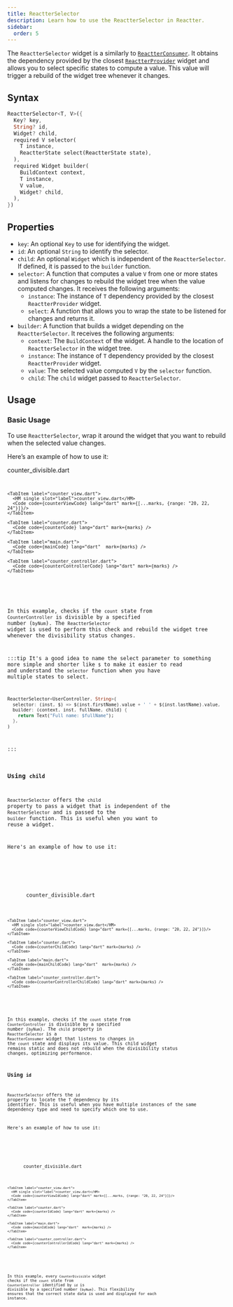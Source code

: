 ```yaml
---
title: ReactterSelector
description: Learn how to use the ReactterSelector in Reactter.
sidebar:
  order: 5
---
```






The <HT>`ReactterSelector`</HT> widget is a similarly to <HT>[`ReactterConsumer`](/reactter/widgets/reactter_consumer)</HT>.
It obtains the dependency provided by the closest <HT>[`ReactterProvider`](/reactter/widgets/reactter_provider)</HT> widget and allows you to select specific states to compute a value.
This value will trigger a rebuild of the widget tree whenever it changes.

## Syntax

```dart showLineNumbers=false
ReactterSelector<T, V>({
  Key? key,
  String? id,
  Widget? child,
  required V selector(
    T instance,
    ReactterState select(ReactterState state),
  ),
  required Widget builder(
    BuildContext context,
    T instance,
    V value,
    Widget? child,
  ),
})
```

## Properties

- `key`: An optional <HT>`Key`</HT> to use for identifying the widget.
- `id`: An optional <HT>`String`</HT> to identify the selector.
- `child`: An optional <HT>`Widget`</HT> which is independent of the <HT>`ReactterSelector`</HT>.
  If defined, it is passed to the <HM>`builder`</HM> function.
- <HM>`selector`</HM>: A function that computes a value <HT>`V`</HT> from one or more states and listens for changes to rebuild the widget tree when the value computed changes.
  It receives the following arguments:
  - `instance`: The instance of <HT>`T`</HT> dependency provided by the closest <HT>`ReactterProvider`</HT> widget.
  - `select`: A function that allows you to wrap the state to be listened for changes and returns it.
- <HM>`builder`</HM>: A function that builds a widget depending on the <HT>`ReactterSelector`</HT>.
It receives the following arguments:
  - `context`: The <HT>`BuildContext`</HT> of the widget. A handle to the location of <HT>`ReactterSelector`</HT> in the widget tree.
  - `instance`: The instance of <HT>`T`</HT> dependency provided by the closest <HT>`ReactterProvider`</HT> widget.
  - `value`: The selected value computed <HT>`V`</HT> by the <HM>`selector`</HM> function.
  - `child`: The `child` widget passed to <HT>`ReactterSelector`</HT>.

## Usage

### Basic Usage

To use <HT>`ReactterSelector`</HT>, wrap it around the widget that you want to rebuild when the selected value changes.

Here’s an example of how to use it:

<CodeTabs>
  <ZappButton path="examples/reactter_selector"/>

  <Tabs>
    <TabItem label="counter_divisible.dart">
      <HM single slot="label">counter_divisible.dart</HM>
      <Code code={counterDivisibleCode} lang="dart" mark={[...marks, {range: "15-26"}]}/>
    </TabItem>

    <TabItem label="counter_view.dart">
      <HM single slot="label">counter_view.dart</HM>
      <Code code={counterViewCode} lang="dart" mark={[...marks, {range: "20, 22, 24"}]}/>
    </TabItem>

    <TabItem label="counter.dart">
      <Code code={counterCode} lang="dart" mark={marks} />
    </TabItem>

    <TabItem label="main.dart">
      <Code code={mainCode} lang="dart"  mark={marks} />
    </TabItem>

    <TabItem label="counter_controller.dart">
      <Code code={counterControllerCode} lang="dart" mark={marks} />
    </TabItem>
  </Tabs>
</CodeTabs>

In this example, checks if the `count` state from <HT>`CounterController`</HT> is divisible by a specified number (`byNum`).
The <HT>`ReactterSelector`</HT> widget is used to perform this check and rebuild the widget tree whenever the divisibility status changes.

:::tip
It's a good idea to name the select parameter to something more simple and shorter like `$` to make it easier to read and understand the <HM>`selector`</HM> function when you have multiple states to select.

```dart showLineNumbers=false {2}
ReactterSelector<UserController, String>(
  selector: (inst, $) => $(inst.firstName).value + ' ' + $(inst.lastName).value,
  builder: (context, inst, fullName, child) {
    return Text("Full name: $fullName");
  },
)
```
:::

### Using `child`

<HT>`ReactterSelector`</HT> offers the `child` property to pass a widget that is independent of the <HT>`ReactterSelector`</HT> and is passed to the <HM>`builder`</HM> function.
This is useful when you want to reuse a widget.

Here's an example of how to use it:

<CodeTabs>
  <ZappButton path="examples/reactter_selector_child"/>

  <Tabs>
    <TabItem label="counter_divisible.dart">
      <HM single slot="label">counter_divisible.dart</HM>
      <Code code={counterDivisibleChildCode} lang="dart" mark={[...marks, {range: "15-42"}, {range: "21, 33", label: "👉"}]}/>
    </TabItem>

    <TabItem label="counter_view.dart">
      <HM single slot="label">counter_view.dart</HM>
      <Code code={counterViewChildCode} lang="dart" mark={[...marks, {range: "20, 22, 24"}]}/>
    </TabItem>

    <TabItem label="counter.dart">
      <Code code={counterChildCode} lang="dart" mark={marks} />
    </TabItem>

    <TabItem label="main.dart">
      <Code code={mainChildCode} lang="dart"  mark={marks} />
    </TabItem>

    <TabItem label="counter_controller.dart">
      <Code code={counterControllerChildCode} lang="dart" mark={marks} />
    </TabItem>
  </Tabs>
</CodeTabs>

In this example, checks if the `count` state from <HT>`CounterController`</HT> is divisible by a specified number (`byNum`).
The `child` property in <HT>`ReactterSelector`</HT> is a <HT>`ReactterConsumer`</HT> widget that listens to changes in the `count` state and displays its value.
This child widget remains static and does not rebuild when the divisibility status changes, optimizing performance.

### Using `id`

<HT>`ReactterSelector`</HT> offers the `id` property to locate the <HT>`T`</HT> dependency by its identifier.
This is useful when you have multiple instances of the same dependency type and need to specify which one to use.

Here's an example of how to use it:

<CodeTabs>
  <ZappButton path="examples/reactter_selector_id"/>

  <Tabs>
    <TabItem label="counter_divisible.dart">
      <HM single slot="label">counter_divisible.dart</HM>
      <Code code={counterDivisibleIdCode} lang="dart" mark={[...marks, {range: "21-35"}, {range: "22", label: "👉"}]}/>
    </TabItem>

    <TabItem label="counter_view.dart">
      <HM single slot="label">counter_view.dart</HM>
      <Code code={counterViewIdCode} lang="dart" mark={[...marks, {range: "20, 22, 24"}]}/>
    </TabItem>

    <TabItem label="counter.dart">
      <Code code={counterIdCode} lang="dart" mark={marks} />
    </TabItem>

    <TabItem label="main.dart">
      <Code code={mainIdCode} lang="dart"  mark={marks} />
    </TabItem>

    <TabItem label="counter_controller.dart">
      <Code code={counterControllerIdCode} lang="dart" mark={marks} />
    </TabItem>
  </Tabs>
</CodeTabs>

In this example, every <HT>`CounterDivisible`</HT> widget checks if the `count` state from <HT>`CounterController`</HT> identified by `id` is divisible by a specified number (`byNum`).
This flexibility ensures that the correct state data is used and displayed for each instance.